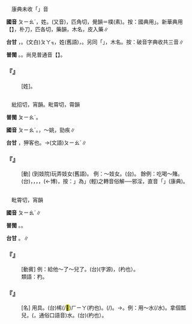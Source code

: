 
=={{ruby|朴|ㄆㄧㄠˊ}}==

　康典未收「{{ruby|朴|ㄆㄧㄠˊ}}」音

'''國音''' <rt>ㄆㄧㄠˊ</rt>，姓。(又音){{ruby|朴|ㄆㄨˊ}}{{ruby|。|ㄆㄨˊ/ㄆㄨˇ}}，匹角切，覺韻＝樸(素)。按：國典用{{ruby|「|ㄆㄨˊ}}」。新華典用【{{ruby|朴|ㄆㄨˇ}}】{{ruby|。|ㄆㄛ}}，朴刀{{ruby|。|ㄆㄛˋ}}，匹各切，藥韻，木名，皮入藥∥

'''台甘''' {{ruby|(文)|ㄆㆦㆶ}}，{{ruby|朴|ㄆㆦㆶ}}{{ruby|素|ㄙㆦ˪}}。(文白)<rt>ㄆㄚㆶ</rt>，姓(舊語){{ruby|。|ㄆㄜㆷ}}，{{ruby|朴|ㄆㄜㆷ}}{{ruby|實|ㄒㄧㆵ ͘}}。另同「{{ruby|粕|ㄆㄜㆷ}}」{{ruby|，|ㄆㄜㆷ ͘}}，木名。按：破音字典收{{ruby|：|ㄆㄛˋ}}{{ruby|、|ㄆㄨˊ}}{{ruby|、|ㄆㄧㄠˊ}}共三音∥

'''普閩''' {{ruby|(文)|ㄆㆦㆶ}}。{{ruby|(白)|ㄆㄜㆷ}}。尚見普通音【{{ruby|朴|ㄆㄨˊ}}】。

    

==='''『{{ruby|朴|ㄆㄧㄠˊ}}』'''===
: [姓]。
    

=={{ruby|嫖|ㄆㄧㄠˊ}}==

　紕招切，宵韻。毗霄切，霄韻

'''普閩''' <rt>ㄆㄧㄠˊ</rt>。

'''國音''' <rt>ㄆㄧㄠˊ</rt>。{{ruby|←|ㄆㄧㄠ}}{{ruby|。|ㄆㄧㄠ˪}}{{ruby|。|ㄆㄧㄠ}}，～姚，勁疾∥

'''台甘''' {{ruby|(文)|ㄆㄧㄠ}}，狎客也。→(文語)<rt>ㄆㄧㄠˊ</rt>∥

    

==='''『{{ruby|嫖|ㄆㄧㄠˊ}}』'''===
: [動] (到妓院)玩弄妓女(舊語)。 例：～妓女。(台){{ruby|開|ㄎㄞ}}{{ruby|查|ㄗㄚ}}{{ruby|<mark>&#xffa44;</mark>|ㆠㆦˋ}}。 餘例：吃喝～賭。(台){{ruby|食|ㄐㄧㄚㆷ ͘}}，{{ruby|飲|ㄌㄧㆬ}}，{{ruby|開|ㄎㄞ}}，{{ruby|佚|ㄊㄧㆵ}}，{{ruby|跋|ㄅㄨㄚㆷ ͘}}(←博)，按：{{ruby|「|ㄆㄧㄠˊ}}」為{{ruby|「|ㄆㄧㄠ}}{{ruby|、|ㄆㄧㄠˋ}}」(輕{{ruby|佻|ㄊㄧㄠˊ}})之轉音俗解──邪淫，直音「{{ruby|瓢|ㄆㄧㄠˊ}}」(康典)。
    

=={{ruby|瓢|ㄆㄧㄠˊ}}==

　毗霄切，宵韻

'''國音''' <rt>ㄆㄧㄠˊ</rt>∥

'''普閩''' {{ruby|(文)|ㄆㄧㄠˊ}}。{{ruby|(白)|ㄆㄧㄜˊ}}。

'''台甘''' {{ruby|(文)|ㄆㄧㄠˊ}}。{{ruby|(語)|ㄆㄧㄜˊ}}∥

    

==='''『{{ruby|開|ㄎㄞ}}{{ruby|瓢|ㄆㄧㄠˊ}}』'''===
: [動賓] 例：給他～了～兒了。(台){{ruby|頭|ㄊㄠˊ}}{{ruby|殼|ㄎㄚㆶ}}{{ruby|付|ㄏㆦ˫}}{{ruby|伊|ㄧ}}{{ruby|必|ㄅㄧㆵ}}(字源){{ruby|做|ㄗㄨㆤ˪/ㄗㄜ˪}}{{ruby|爿|ㄅㄧㄥˊ}}，{{ruby|像|ㄑㄧㆧ˫/ㄑㄧㆫ˫}}{{ruby|剖|ㄆㄨㄚ˪}}{{ruby|匏|ㄅㄨˊ}}{{ruby|仔|ㄚ}}{{ruby|做|ㄗㄨㆤ˪/ㄗㄜ˪}}{{ruby|匏|ㄅㄨˊ}}{{ruby|桸|ㄏㄧㄚ}}(杓也）。
:類語：杓。
:
    

==='''『{{ruby|瓢|ㄆㄧㄠˊ}}{{ruby|兒|ㄦ}}』'''===
: [名] 用具。(台){{ruby|匏|ㄅㄨˊ}}桸(/<mark>&#xffbd4;</mark>)<rt>ㄏㄧㄚ</rt>(杓也)。{{ruby|將|ㄐㄧㆲ}}{{ruby|匏|ㄅㄨˊ}}{{ruby|仔|ㄚ}}(/{{ruby|葫|ㄏㆦˊ}}{{ruby|蘆|ㄌㆦˊ}}){{ruby|剖|ㄆㄨㄚ˪}}{{ruby|作|ㄗㄜ˪}}{{ruby|兩|ㄋㆭ˫}}{{ruby|爿|ㄅㄧㄥˊ}}{{ruby|來|ㄌㄞˊ}}{{ruby|作|ㄗㄜ˪}}{{ruby|舀|ㄧㆫˋ/ㄧㆧˋ}}{{ruby|水|ㄗㄨㄧˋ}}{{ruby|丌|ㆤ}}{{ruby|路|ㄌㆦ˫}}{{ruby|用|ㄧㆲ˫/ㄧㄥ˫}}。→{{ruby|後|ㄠ˫}}{{ruby|世|ㄙㆤ˪}}{{ruby|改|ㄍㄞˋ}}{{ruby|挖|ㆦˋ}}{{ruby|柴|ㄘㄚˊ}}{{ruby|製|ㄗㆤ˪}}{{ruby|成|ㄒㄧㄥˊ}}。例：用～{{ruby|舀|ㄎㄨㄞˇ}}水(/{{ruby|舀|ㄧㄠˇ}}水)。拿個瓢兒，{{ruby|舀|ㄧㄠˇ}}({{ruby|/|ㄨㄞˇ}}{{ruby|，|ㄎㄨㄞˇ}}，通俗口語音)水。(台){{ruby|用|ㄧㆲ˫/ㄧㄥ˫}}{{ruby|匏|ㄅㄨˊ}}{{ruby|桸|ㄏㄧㄚ}}(杓也）{{ruby|舀|ㄧㆫˋ/ㄧㆧˋ}}{{ruby|水|ㄗㄨㄧˋ}}。
    
